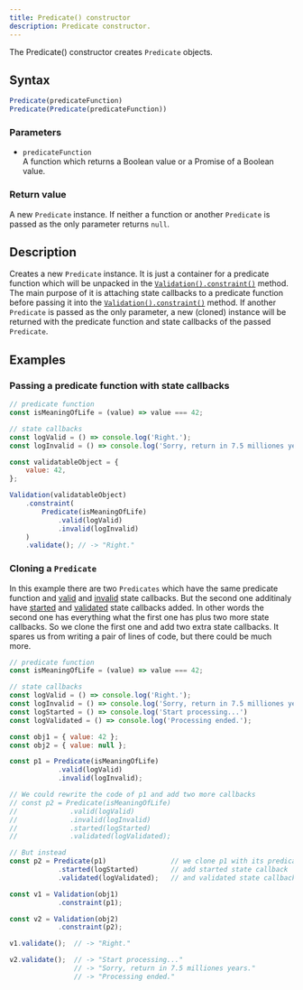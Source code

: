 ```yaml
---
title: Predicate() constructor
description: Predicate constructor.
---
```


The Predicate() constructor creates `Predicate` objects.

## Syntax

```js
Predicate(predicateFunction)
Predicate(Predicate(predicateFunction))
```

### Parameters

- `predicateFunction`
<br/> A function which returns a Boolean value or a Promise of a Boolean value.

### Return value

A new `Predicate` instance. If neither a function or another `Predicate` is passed as the only parameter returns `null`.

## Description

Creates a new `Predicate` instance. It is just a container for a predicate function which will be unpacked in the [`Validation().constraint()`](/api/validation/instance-methods/constraint) method. The main purpose of it is attaching state callbacks to a predicate function before passing it into the [`Validation().constraint()`](/api/validation/instance-methods/constraint) method. If another `Predicate` is passed as the only parameter, a new (cloned) instance will be returned with the predicate function and state callbacks of the passed `Predicate`. 

## Examples

### Passing a predicate function with state callbacks

```js
// predicate function
const isMeaningOfLife = (value) => value === 42;

// state callbacks
const logValid = () => console.log('Right.');
const logInvalid = () => console.log('Sorry, return in 7.5 milliones years.');

const validatableObject = {
    value: 42,
};

Validation(validatableObject)
    .constraint(
        Predicate(isMeaningOfLife)
            .valid(logValid)
            .invalid(logInvalid)
    )
    .validate(); // -> "Right."
```

### Cloning a `Predicate`

In this example there are two `Predicates` which have the same predicate function and [valid](/api/predicate/instance-methods/valid) and [invalid](/api/predicate/instance-methods/invalid) state callbacks. But the second one additinaly have [started](/api/predicate/instance-methods/started) and [validated](/api/predicate/instance-methods/validated) state callbacks added. In other words the second one has everything what the first one has plus two more state callbacks. So we clone the first one and add two extra state callbacks. It spares us from writing a pair of lines of code, but there could be much more.

```js
// predicate function
const isMeaningOfLife = (value) => value === 42;

// state callbacks
const logValid = () => console.log('Right.');
const logInvalid = () => console.log('Sorry, return in 7.5 milliones years.');
const logStarted = () => console.log('Start processing...')
const logValidated = () => console.log('Processing ended.');

const obj1 = { value: 42 };
const obj2 = { value: null };

const p1 = Predicate(isMeaningOfLife)
            .valid(logValid)
            .invalid(logInvalid);

// We could rewrite the code of p1 and add two more callbacks
// const p2 = Predicate(isMeaningOfLife)
//             .valid(logValid)
//             .invalid(logInvalid)
//             .started(logStarted)
//             .validated(logValidated);

// But instead
const p2 = Predicate(p1)                // we clone p1 with its predicate function and state callbacks,
            .started(logStarted)        // add started state callback
            .validated(logValidated);   // and validated state callback

const v1 = Validation(obj1)
            .constraint(p1);

const v2 = Validation(obj2)
            .constraint(p2);

v1.validate();  // -> "Right."

v2.validate();  // -> "Start processing..."
                // -> "Sorry, return in 7.5 milliones years."
                // -> "Processing ended."
```